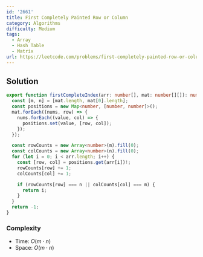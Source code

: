 ```yaml
---
id: '2661'
title: First Completely Painted Row or Column
category: Algorithms
difficulty: Medium
tags:
  - Array
  - Hash Table
  - Matrix
url: https://leetcode.com/problems/first-completely-painted-row-or-column
---
```


## Solution

```typescript showLineNumbers
export function firstCompleteIndex(arr: number[], mat: number[][]): number {
  const [m, n] = [mat.length, mat[0].length];
  const positions = new Map<number, [number, number]>();
  mat.forEach((nums, row) => {
    nums.forEach((value, col) => {
      positions.set(value, [row, col]);
    });
  });

  const rowCounts = new Array<number>(m).fill(0);
  const colCounts = new Array<number>(n).fill(0);
  for (let i = 0; i < arr.length; i++) {
    const [row, col] = positions.get(arr[i])!;
    rowCounts[row] += 1;
    colCounts[col] += 1;

    if (rowCounts[row] === n || colCounts[col] === m) {
      return i;
    }
  }
  return -1;
}
```

### Complexity

- Time: $O(m \cdot n)$
- Space: $O(m \cdot n)$
